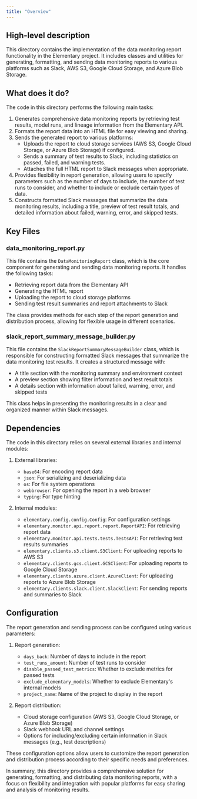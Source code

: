 ```yaml
---
title: "Overview"
---
```


## High-level description
This directory contains the implementation of the data monitoring report functionality in the Elementary project. It includes classes and utilities for generating, formatting, and sending data monitoring reports to various platforms such as Slack, AWS S3, Google Cloud Storage, and Azure Blob Storage.

## What does it do?
The code in this directory performs the following main tasks:

1. Generates comprehensive data monitoring reports by retrieving test results, model runs, and lineage information from the Elementary API.
2. Formats the report data into an HTML file for easy viewing and sharing.
3. Sends the generated report to various platforms:
   - Uploads the report to cloud storage services (AWS S3, Google Cloud Storage, or Azure Blob Storage) if configured.
   - Sends a summary of test results to Slack, including statistics on passed, failed, and warning tests.
   - Attaches the full HTML report to Slack messages when appropriate.
4. Provides flexibility in report generation, allowing users to specify parameters such as the number of days to include, the number of test runs to consider, and whether to include or exclude certain types of data.
5. Constructs formatted Slack messages that summarize the data monitoring results, including a title, preview of test result totals, and detailed information about failed, warning, error, and skipped tests.

## Key Files

### data_monitoring_report.py
This file contains the `DataMonitoringReport` class, which is the core component for generating and sending data monitoring reports. It handles the following tasks:
- Retrieving report data from the Elementary API
- Generating the HTML report
- Uploading the report to cloud storage platforms
- Sending test result summaries and report attachments to Slack

The class provides methods for each step of the report generation and distribution process, allowing for flexible usage in different scenarios.

### slack_report_summary_message_builder.py
This file contains the `SlackReportSummaryMessageBuilder` class, which is responsible for constructing formatted Slack messages that summarize the data monitoring test results. It creates a structured message with:
- A title section with the monitoring summary and environment context
- A preview section showing filter information and test result totals
- A details section with information about failed, warning, error, and skipped tests

This class helps in presenting the monitoring results in a clear and organized manner within Slack messages.

## Dependencies
The code in this directory relies on several external libraries and internal modules:

1. External libraries:
   - `base64`: For encoding report data
   - `json`: For serializing and deserializing data
   - `os`: For file system operations
   - `webbrowser`: For opening the report in a web browser
   - `typing`: For type hinting

2. Internal modules:
   - `elementary.config.config.Config`: For configuration settings
   - `elementary.monitor.api.report.report.ReportAPI`: For retrieving report data
   - `elementary.monitor.api.tests.tests.TestsAPI`: For retrieving test results summaries
   - `elementary.clients.s3.client.S3Client`: For uploading reports to AWS S3
   - `elementary.clients.gcs.client.GCSClient`: For uploading reports to Google Cloud Storage
   - `elementary.clients.azure.client.AzureClient`: For uploading reports to Azure Blob Storage
   - `elementary.clients.slack.client.SlackClient`: For sending reports and summaries to Slack

## Configuration
The report generation and sending process can be configured using various parameters:

1. Report generation:
   - `days_back`: Number of days to include in the report
   - `test_runs_amount`: Number of test runs to consider
   - `disable_passed_test_metrics`: Whether to exclude metrics for passed tests
   - `exclude_elementary_models`: Whether to exclude Elementary's internal models
   - `project_name`: Name of the project to display in the report

2. Report distribution:
   - Cloud storage configuration (AWS S3, Google Cloud Storage, or Azure Blob Storage)
   - Slack webhook URL and channel settings
   - Options for including/excluding certain information in Slack messages (e.g., test descriptions)

These configuration options allow users to customize the report generation and distribution process according to their specific needs and preferences.

In summary, this directory provides a comprehensive solution for generating, formatting, and distributing data monitoring reports, with a focus on flexibility and integration with popular platforms for easy sharing and analysis of monitoring results.
